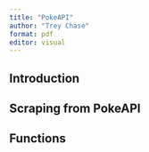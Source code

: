 ```yaml
---
title: "PokeAPI"
author: "Trey Chase"
format: pdf
editor: visual
---
```


## Introduction


## Scraping from PokeAPI

## Functions

